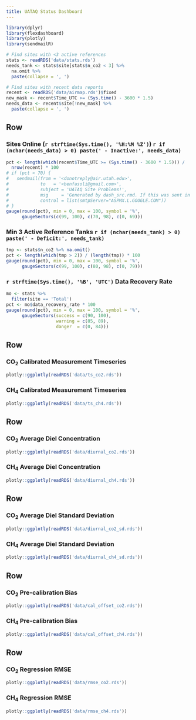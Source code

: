 ```yaml
---
title: UATAQ Status Dashboard
---
```

<!-- Ben Fasoli -->

```r
library(dplyr)
library(flexdashboard)
library(plotly)
library(sendmailR)

# Find sites with <3 active references
stats <- readRDS('data/stats.rds')
needs_tank <- stats$site[stats$n_co2 < 3] %>% 
  na.omit %>%
  paste(collapse = ', ')

# Find sites with recent data reports
recent <- readRDS('data/airmap.rds')$fixed
new_mask <- recent$Time_UTC >= (Sys.time() - 3600 * 1.5)
needs_data <- recent$site[!new_mask] %>%
  paste(collapse = ', ')
```


Row
--------------------------------------------------------------------------------

### Sites Online (`r strftime(Sys.time(), '%H:%M %Z')`) `r if (nchar(needs_data) > 0) paste(' - Inactive:', needs_data)`
```r
pct <- length(which(recent$Time_UTC >= (Sys.time() - 3600 * 1.5))) /
  nrow(recent) * 100
# if (pct < 70) {
#   sendmail(from = '<donotreply@air.utah.edu>',
#            to   = '<benfasoli@gmail.com>',
#            subject = 'UATAQ Site Problems!',
#            msg     = 'Generated by dash_src.rmd. If this was sent in error, contact benfasoli@gmail.com',
#            control = list(smtpServer="ASPMX.L.GOOGLE.COM"))
# }
gauge(round(pct), min = 0, max = 100, symbol = '%',
      gaugeSectors(c(99, 100), c(70, 98), c(0, 69)))
```

### Min 3 Active Reference Tanks `r if (nchar(needs_tank) > 0) paste(' - Deficit:', needs_tank)`
```r
tmp <- stats$n_co2 %>% na.omit()
pct <- length(which(tmp > 2)) / (length(tmp)) * 100
gauge(round(pct), min = 0, max = 100, symbol = '%',
      gaugeSectors(c(99, 100), c(80, 98), c(0, 79)))
```

### `r strftime(Sys.time(), '%B', 'UTC')` Data Recovery Rate
```r
mo <- stats %>%
  filter(site == 'Total')
pct <- mo$data_recovery_rate * 100
gauge(round(pct), min = 0, max = 100, symbol = '%',
      gaugeSectors(success = c(90, 100),
                   warning = c(85, 89),
                   danger  = c(0, 84)))
```


Row {data-height=350}
--------------------------------------------------------------------------------

### CO$_2$ Calibrated Measurement Timeseries
```r
plotly::ggplotly(readRDS('data/ts_co2.rds'))
```

### CH$_4$ Calibrated Measurement Timeseries
```r
plotly::ggplotly(readRDS('data/ts_ch4.rds'))
```

Row {data-height=250}
--------------------------------------------------------------------------------

### CO$_2$ Average Diel Concentration
```r
plotly::ggplotly(readRDS('data/diurnal_co2.rds'))
```

### CH$_4$ Average Diel Concentration
```r
plotly::ggplotly(readRDS('data/diurnal_ch4.rds'))
```

Row {data-height=250}
--------------------------------------------------------------------------------

### CO$_2$ Average Diel Standard Deviation
```r
plotly::ggplotly(readRDS('data/diurnal_co2_sd.rds'))
```

### CH$_4$ Average Diel Standard Deviation
```r
plotly::ggplotly(readRDS('data/diurnal_ch4_sd.rds'))
```

<!-- Row -->
<!-- -------------------------------------------------------------------------------- -->

<!-- ### CO$_2$ Pre-calibration Bias -->
<!-- ```{r} -->
<!-- val <- mo$bias_co2 -->
<!-- color <- -->
<!--   if (val < 4) { -->
<!--     'success' -->
<!--   } else if (val >= 4 && val < 6) { -->
<!--     'warning' -->
<!--   } else { -->
<!--     'danger' -->
<!--   } -->
<!-- txt <- paste(signif(val, 2), 'ppm') -->
<!-- flexdashboard::valueBox(txt, color = color, icon = 'fa-area-chart') -->
<!-- ``` -->

<!-- ### CO$_2$ Regression RMSE -->
<!-- ```{r} -->
<!-- val <- mo$rmse_co2 -->
<!-- color <- -->
<!--   if (val < 0.4) { -->
<!--     'success' -->
<!--   } else if (val >= 0.4 && val < 0.8) { -->
<!--     'warning' -->
<!--   } else { -->
<!--     'danger' -->
<!--   } -->
<!-- txt <- paste(signif(val, 2), 'ppm') -->
<!-- flexdashboard::valueBox(txt, color = color, icon = 'fa-tachometer') -->
<!-- ``` -->

<!-- ### CH$_4$ Pre-calibration Bias -->
<!-- ```{r} -->
<!-- val <- mo$bias_ch4 * 1000 -->
<!-- color <- -->
<!--   if (val < 18) { -->
<!--     'success' -->
<!--   } else if (val >= 18 && val < 30) { -->
<!--     'warning' -->
<!--   } else { -->
<!--     'danger' -->
<!--   } -->
<!-- txt <- paste(round(val), 'ppb') -->
<!-- flexdashboard::valueBox(txt, color = color, icon = 'fa-area-chart') -->
<!-- ``` -->

<!-- ### CH$_4$ Regression RMSE -->
<!-- ```{r} -->
<!-- val <- mo$rmse_ch4 * 1000 -->
<!-- color <- -->
<!--   if (val < 4) { -->
<!--     'success' -->
<!--   } else if (val >= 4 && val < 6) { -->
<!--     'warning' -->
<!--   } else { -->
<!--     'danger' -->
<!--   } -->
<!-- txt <- paste(round(val), 'ppb') -->
<!-- flexdashboard::valueBox(txt, color = color, icon = 'fa-tachometer') -->
<!-- ``` -->


Row {data-height=250}
--------------------------------------------------------------------------------

### CO$_2$ Pre-calibration Bias

```r
plotly::ggplotly(readRDS('data/cal_offset_co2.rds'))
```

### CH$_4$ Pre-calibration Bias

```r
plotly::ggplotly(readRDS('data/cal_offset_ch4.rds'))
```


Row {data-height=250}
--------------------------------------------------------------------------------

### CO$_2$ Regression RMSE

```r
plotly::ggplotly(readRDS('data/rmse_co2.rds'))
```

### CH$_4$ Regression RMSE

```r
plotly::ggplotly(readRDS('data/rmse_ch4.rds'))
```

